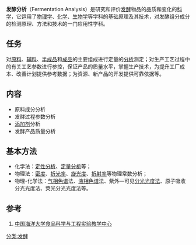 '''发酵分析'''（Fermentation Analysis）是研究和评价[[发酵|发酵]]物品的品质和变化的[[科学|科学]]，它运用了[[物理学|物理学]]、[[化学|化学]]、[[生物学|生物学]]等学科的基础原理及其技术，对发酵组分成分的检测原理、方法和技术的一门应用性学科。

==任务==
对[[原料|原料]]、[[辅料|辅料]]、[[半成品|半成品]]和[[成品|成品]]的主要组成进行定量的[[分析|分析]]测定；对生产工艺过程中的有关工艺参数进行参控，保证产品的质量水平，掌握生产技术，为提升工厂成本、改善计划提供参考数据；为资源、新产品的开发提供可靠依据等。

==内容==
*原料成分分析
*发酵过程参数分析
*[[添加剂|添加剂]]分析
*发酵产品质量分析

==基本方法==
*化学法：[[定性分析|定性分析]]、[[定量分析|定量分析]]等；
*物理法：[[密度|密度]]、[[折光率|折光率]]、[[旋光度|旋光度]]、[[折射率|折射率]]等物理常数分析；
*物理-化学法：[[气相色谱|气相色谱]]法、[[液相色谱|液相色谱]]法、紫外—可见[[分光光度法|分光光度法]]、原子吸收分光光度法、荧光分光光度法等。

==参考==
#[https://web.archive.org/web/20160304224330/http://www2.ouc.edu.cn/food/Html/jxdg.asp?ID=338&SortID=30 中国海洋大学食品科学与工程实验教学中心]

{{stub}}

[[分类:发酵|分类:发酵]]
